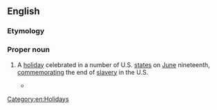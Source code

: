 {{also|juneteenth}}
==English==
{{wikipedia}}

===Etymology===
{{blend|en|June|nineteenth}}

===Proper noun===
{{en-proper noun|~}}

# {{lb|en|US}} A [[holiday]] celebrated in a number of U.S. [[state]]s on [[June]] nineteenth, [[commemorating|commemorating]] the end of [[slavery]] in the U.S.
#* {{quote-book|lang=en|author={{w|J. Mason Brewer}}|title='''Juneteenth'''|section=title|year=1932}}

[[Category:en:Holidays]]
